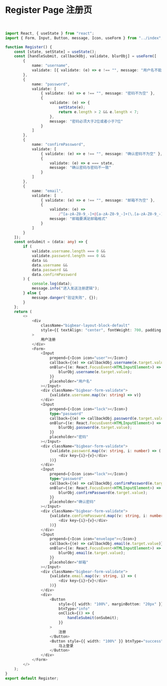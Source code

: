 

<Meta title='PAGE | Register Page 注册页'  />

<br/>

# Register Page 注册页
<br/>


<Story name='default' >
    <div style={{display:'flex',justifyContent:'center'}}>
        <div style={{width:'320px'}} >
            <RegiterPage></RegiterPage>
        </div>
    </div>
</Story>


```typescript
import React, { useState } from "react";
import { Form, Input, Button, message, Icon, useForm } from "../index";

function Register() {
	const [state, setState] = useState();
	const [handleSubmit, callbackObj, validate, blurObj] = useForm([
		{
			name: "username",
			validate: [{ validate: (e) => e !== "", message: "用户名不能为空" }]
		},
		{
			name: "password",
			validate: [
				{ validate: (e) => e !== "", message: "密码不为空" },
				{
					validate: (e) => {
						setState(e);
						return e.length > 2 && e.length < 7;
					},
					message: "密码必须大于2位或者小于7位"
				}
			]
		},
		{
			name: "confirmPassword",
			validate: [
				{ validate: (e) => e !== "", message: "确认密码不为空" },
				{
					validate: (e) => e === state,
					message: "确认密码与密码不一致"
				}
			]
		},
		{
			name: "email",
			validate: [
				{ validate: (e) => e !== "", message: "邮箱不为空" },
				{
					validate: (e) =>
						/^[a-zA-Z0-9_-]+@[a-zA-Z0-9_-]+(\.[a-zA-Z0-9_-]+)+$/.exec(e) ? true : false,
					message: "邮箱要满足邮箱格式"
				}
			]
		}
	]);
	const onSubmit = (data: any) => {
		if (
			validate.username.length === 0 &&
			validate.password.length === 0 &&
			data &&
			data.username &&
			data.password &&
			data.confirmPassword
		) {
			console.log(data);
			message.info("进入发送注册逻辑");
		} else {
			message.danger("验证失败", {});
		}
	};
	return (
		<>
			<div
				className="bigbear-layout-block-default"
				style={{ textAlign: "center", fontWeight: 700, padding: "20px" }}
			>
				用户注册
			</div>
			<Form>
				<Input
					prepend={<Icon icon="user"></Icon>}
					callback={(e) => callbackObj.username(e.target.value)}
					onBlur={(e: React.FocusEvent<HTMLInputElement>) => {
						blurObj.username(e.target.value);
					}}
					placeholder="用户名"
				></Input>
				<div className="bigbear-form-validate">
					{validate.username.map((v: string) => v)}
				</div>
				<Input
					prepend={<Icon icon="lock"></Icon>}
					type="password"
					callback={(e) => callbackObj.password(e.target.value)}
					onBlur={(e: React.FocusEvent<HTMLInputElement>) => {
						blurObj.password(e.target.value);
					}}
					placeholder="密码"
				></Input>
				<div className="bigbear-form-validate">
					{validate.password.map((v: string, i: number) => (
						<div key={i}>{v}</div>
					))}
				</div>
				<Input
					prepend={<Icon icon="lock"></Icon>}
					type="password"
					callback={(e) => callbackObj.confirmPassword(e.target.value)}
					onBlur={(e: React.FocusEvent<HTMLInputElement>) => {
						blurObj.confirmPassword(e.target.value);
					}}
					placeholder="确认密码"
				></Input>
				<div className="bigbear-form-validate">
					{validate.confirmPassword.map((v: string, i: number) => (
						<div key={i}>{v}</div>
					))}
				</div>
				<Input
					prepend={<Icon icon="envelope"></Icon>}
					callback={(e) => callbackObj.email(e.target.value)}
					onBlur={(e: React.FocusEvent<HTMLInputElement>) => {
						blurObj.email(e.target.value);
					}}
					placeholder="邮箱"
				></Input>
				<div className="bigbear-form-validate">
					{validate.email.map((v: string, i) => (
						<div key={i}>{v}</div>
					))}
				</div>
				<div>
					<Button
						style={{ width: "100%", marginBottom: "20px" }}
						btnType="info"
						onClick={() => {
							handleSubmit(onSubmit);
						}}
					>
						注册
					</Button>
					<Button style={{ width: "100%" }} btnType="success">
						马上登录
					</Button>
				</div>
			</Form>
		</>
	);
}
export default Register;

```